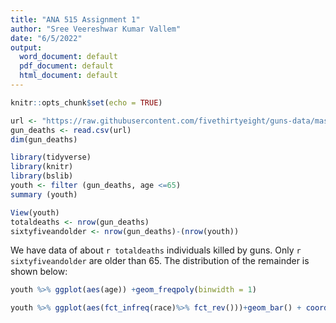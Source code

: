 ---
title: "ANA 515 Assignment 1"
author: "Sree Veereshwar Kumar Vallem"
date: "6/5/2022"
output:
  word_document: default
  pdf_document: default
  html_document: default
---


```{r setup, include=FALSE}
knitr::opts_chunk$set(echo = TRUE)
```

```{r gun_deaths, include=FALSE}
url <- "https://raw.githubusercontent.com/fivethirtyeight/guns-data/master/full_data.csv"
gun_deaths <- read.csv(url)
dim(gun_deaths)
```

```{r youth, include=FALSE}
library(tidyverse)
library(knitr)
library(bslib)
youth <- filter (gun_deaths, age <=65)
summary (youth)
```

```{r, include=FALSE}
View(youth)
totaldeaths <- nrow(gun_deaths)
sixtyfiveandolder <- nrow(gun_deaths)-(nrow(youth))
```
We have data of about `r totaldeaths` individuals killed by guns. Only `r sixtyfiveandolder` are older than 65. The distribution of the remainder is shown below:


```{r youth_dist, echo=FALSE}
youth %>% ggplot(aes(age)) +geom_freqpoly(binwidth = 1)
```

```{r race-dist, echo=FALSE}
youth %>% ggplot(aes(fct_infreq(race)%>% fct_rev()))+geom_bar() + coord_flip() + labs(x="Victims race")
```

